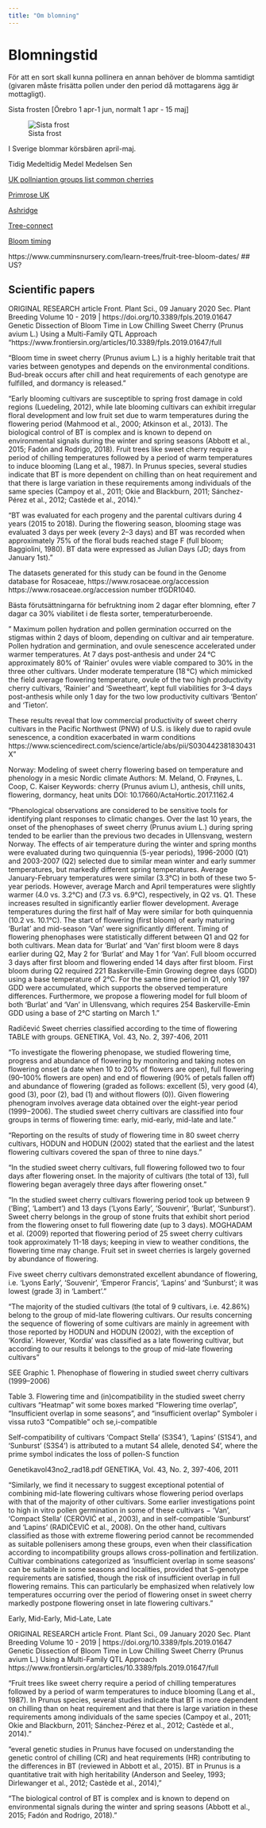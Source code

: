 ```yaml
---
title: "Om blomning"
---
```


# Blomningstid

<!-- Bloom time -->

För att en sort skall kunna pollinera en annan behöver de blomma samtidigt (givaren måste frisätta pollen under den period då mottagarens ägg är mottagligt).

<!-- Sista frost: Genomsnittligt datum för sista frost varierar mellan mitten av april och mitten av juni beroende på var i landet -->

<!-- statistik som visar datum för sista frost med 50, 70 respektive 90 % sannolikhet.  Se Odlingskalendern på vackertvader.se -->

Sista frosten [Örebro 1 apr-1 jun, normalt 1 apr - 15 maj]

![Sista frost](../../../dropbox/images/plants/sista_frost_2017_smhi.png)

<!-- [SMHI Klimat](https://www.smhi.se/klimat/klimatet-da-och-nu/klimatindex/varens-sista-frost-1.77151) -->

<!-- [SMHI Öppna data](https://www.smhi.se/data) -->
<!-- - Temp, nederbörd mm -->



I Sverige blommar körsbären april-maj.

Tidig
Medeltidig
Medel
Medelsen
Sen

<!-- "RHS pollination group numbers, which divide apple, pear, plum, and cherry cultivars into 7 flowering periods. Pollination group 1 is the earliest to flower. pollinates same group +-1 group" -->

<!-- Morello flowers over long period. -->

<!-- Apple bloom groups -->
<!-- Here are the bloom groups: -->
<!-- Group 1: early -->
<!-- Group 2: early-mid -->
<!-- Group 3: mid -->
<!-- Group 4: mid-late -->
<!-- Group 5: late -->

[UK pollniantion groups list common cherries](https://www.gardenfocused.co.uk/fruitarticles/cherry/pollination.php)

<!-- "Suitable pollination partners include those in the same pollination group and the pollination group above and below. For instance, Merton Bigarreau is in pollination 3. It can be pollinated by  varieties not only in pollination group three but also in the groups 2 and 4." -->

[Primrose UK](https://www.primrose.co.uk/blog/plants/cherry-fruit-trees-pollination-varieties-guide/)
<!-- Self-sterile cherry trees require another variety flowering at the same time to ensure fertilisation. They are henceforth put into flowering groups from 1 (very early) to 6 (very late). A cherry tree can be partnered with a cherry that is plus or minus 1 (+-1) its own group. -->

[Ashridge](https://www.ashridgetrees.co.uk/advice/pollinating-cherry-trees)

[Tree-connect](https://treeconnect.com/cherry-tree-pollenizer/)

[Bloom timing](https://treeconnect.com/cherry-tree-pollenizer/)

https://www.cumminsnursery.com/learn-trees/fruit-tree-bloom-dates/ ## US?
<!-- "Because sweet cherry pollination is complicated, we always recommend that growers start with one self-fertile “universal pollenizer.” This way you are guaranteed to have at least some cherries in your crop. Once you start adding trees to your cherry collection, you will likely have questions about bloom times. The two lists below are groups that will not make good pairings because their bloom times are at the opposite ends of the sweet cherry bloom period:" -->
<!-- "We do not recommend using tart cherries as pollenizers for sweet cherries, as the bloom time for tart cherries is usually later than that of sweet cherries." -->

<!-- Mognadstid -->
<!-- Körsbärsvecka 1 börjar olika datum olika år och bestäms av ... -->
<!-- En "Körsbärsvecka" är 15 dagar.  -->
<!-- Skördetid?? -->

<!-- Enligt SLU (2021) har blommande växter 6 olika fenologiska stadier. Dessa representeras av blomning, lövsprickning, fruktmognad, fröspridning, höstfärg och lövfällning -->

<!-- [SLU fenologobservationer](https://www.slu.se/centrumbildningar-och-projekt/svenska-fenologinatverket/manualer/) -->

<!-- en inhemsk svensk art som sötkörsbär (Prunus avium) kan ha svårt att klara de svenska förhållandena om de har annan härkomst och exempelvis har odlats upp vid varmare breddgrader (ibid.) -->

<!-- lowering phenology (fenologi och blomning) -->


<!-- he average blossoming period for cherries when pollination can take place is about seven to eight days. -->

<!-- Pesticides, and in particular insecticides, can be harmful to pollinators. Most pesticide labels advise against their use during crop bloom for this reason. If an insecticide must be used during bloom, be sure to follow label directions and apply the pesticide when bees are least active, and so that the pesticide will dry before bees come into contact with flowers that have been exposed to it. For example, an application made at dusk or during the night will do the least harm to pollinators who visit flowers during the day. After the crop has finished blooming, be aware that pesticide drift onto non-crop flowering plants in adjacent habitat can harm pollinators on those flowers. -->

<!-- Fruit trees like sweet cherry require a period of chilling temperatures followed by a period of warm temperatures to induce blooming -->

<!-- The two trees should be within 100 -->
<!-- feet of each other and overlap in bloom tim -->


<!-- Paltineanu och Chitu (2020) som har gjort en undersökning om -->
<!-- hur klimatförändringar påverkar de fenologiska stadierna för surkörsbär (Prunus -->
<!-- cerasus) och sötkörsbär (Prunus avium) i ett tempererat klimat.  -->

<!-- Paltineanu, C. & Chitu, E. (2020). Climate change impact on phenological stages of -->
<!-- sweet and sour cherry trees in a continental climate environment. Scientia -->
<!-- Horticulturae, 261, 109011. https://doi.org/10.1016/j.scienta.2019.109011 -->



## Scientific papers

ORIGINAL RESEARCH article
Front. Plant Sci., 09 January 2020
Sec. Plant Breeding
Volume 10 - 2019 | https://doi.org/10.3389/fpls.2019.01647
Genetic Dissection of Bloom Time in Low Chilling Sweet Cherry (Prunus avium L.) Using a Multi-Family QTL Approach
"https://www.frontiersin.org/articles/10.3389/fpls.2019.01647/full

"Bloom time in sweet cherry (Prunus avium L.) is a highly heritable trait that varies between genotypes and depends on the environmental conditions. Bud-break occurs after chill and heat requirements of each genotype are fulfilled, and dormancy is released."

"Early blooming cultivars are susceptible to spring frost damage in cold regions (Luedeling, 2012), while late blooming cultivars can exhibit irregular floral development and low fruit set due to warm temperatures during the flowering period (Mahmood et al., 2000; Atkinson et al., 2013). The biological control of BT is complex and is known to depend on environmental signals during the winter and spring seasons (Abbott et al., 2015; Fadón and Rodrigo, 2018). Fruit trees like sweet cherry require a period of chilling temperatures followed by a period of warm temperatures to induce blooming (Lang et al., 1987). In Prunus species, several studies indicate that BT is more dependent on chilling than on heat requirement and that there is large variation in these requirements among individuals of the same species (Campoy et al., 2011; Okie and Blackburn, 2011; Sánchez-Pérez et al., 2012; Castède et al., 2014)."

"BT was evaluated for each progeny and the parental cultivars during 4 years (2015 to 2018). During the flowering season, blooming stage was evaluated 3 days per week (every 2–3 days) and BT was recorded when approximately 75% of the floral buds reached stage F (full bloom; Baggiolini, 1980). BT data were expressed as Julian Days (JD; days from January 1st). "

The datasets generated for this study can be found in the Genome database for Rosaceae, https://www.rosaceae.org/accession https://www.rosaceae.org/accession number tfGDR1040.




Bästa förutsättningarna för befruktning inom 2 dagar efter blomning, efter 7 dagar ca 30% viabilitet i de flesta sorter, temperaturberoende.

" Maximum pollen hydration and pollen germination occurred on the stigmas within 2 days of bloom, depending on cultivar and air temperature. Pollen hydration and germination, and ovule senescence accelerated under warmer temperatures. At 7 days post-anthesis and under 24 °C approximately 80% of ‘Rainier’ ovules were viable compared to 30% in the three other cultivars. Under moderate temperature (18 °C) which mimicked the field average flowering temperature, ovule of the two high productivity cherry cultivars, ‘Rainier’ and ‘Sweetheart’, kept full viabilities for 3–4 days post-anthesis while only 1 day for the two low productivity cultivars ‘Benton’ and ‘Tieton’. 

These results reveal that low commercial productivity of sweet cherry cultivars in the Pacific Northwest (PNW) of U.S. is likely due to rapid ovule senescence, a condition exacerbated in warm conditions https://www.sciencedirect.com/science/article/abs/pii/S030442381830431X"

Norway:
Modeling of sweet cherry flowering based on temperature and phenology in a mesic Nordic climate
Authors:   	M. Meland, O. Frøynes, L. Coop, C. Kaiser
Keywords:   	cherry (Prunus avium L), anthesis, chill units, flowering, dormancy, heat units
DOI:   	10.17660/ActaHortic.2017.1162.4

"Phenological observations are considered to be sensitive tools for identifying plant responses to climatic changes. Over the last 10 years, the onset of the phenophases of sweet cherry (Prunus avium L.) during spring tended to be earlier than the previous two decades in Ullensvang, western Norway. The effects of air temperature during the winter and spring months were evaluated during two quinquennia (5-year periods), 1996-2000 (Q1) and 2003-2007 (Q2) selected due to similar mean winter and early summer temperatures, but markedly different spring temperatures. Average January-February temperatures were similar (3.3°C) in both of these two 5-year periods. However, average March and April temperatures were slightly warmer (4.0 vs. 3.2°C) and (7.3 vs. 6.9°C), respectively, in Q2 vs. Q1. These increases resulted in significantly earlier flower development. Average temperatures during the first half of May were similar for both quinquennia (10.2 vs. 10.1°C). The start of flowering (first bloom) of early maturing 'Burlat' and mid-season 'Van' were significantly different. Timing of flowering phenophases were statistically different between Q1 and Q2 for both cultivars. Mean data for 'Burlat' and 'Van' first bloom were 8 days earlier during Q2, May 2 for 'Burlat' and May 1 for 'Van'. Full bloom occurred 3 days after first bloom and flowering ended 14 days after first bloom. First bloom during Q2 required 221 Baskerville-Emin Growing degree days (GDD) using a base temperature of 2°C. For the same time period in Q1, only 197 GDD were accumulated, which supports the observed temperature differences. Furthermore, we propose a flowering model for full bloom of both 'Burlat' and 'Van' in Ullensvang, which requires 254 Baskerville-Emin GDD using a base of 2°C starting on March 1."


Radičević Sweet cherries classified according to the time of flowering
TABLE with groups. GENETIKA, Vol. 43, No. 2, 397-406, 2011

"To investigate the flowering phenopase, we studied flowering time,
progress and abundance of flowering by monitoring and taking notes on flowering
onset (a date when 10 to 20% of flowers are open), full flowering (90–100% flowers
are open) and end of flowering (90% of petals fallen off) and abundance of flowering
(graded as follows: excellent (5), very good (4), good (3), poor (2), bad (1) and
without flowers (0)). Given flowering phenogram involves average data obtained
over the eight-year period (1999−2006). The studied sweet cherry cultivars are
classified into four groups in terms of flowering time: early, mid-early, mid-late and
late."

"Reporting on the results of study of flowering
time in 80 sweet cherry cultivars, HODUN and HODUN (2002) stated that the earliest and the latest flowering cultivars covered the span of three to nine days. "

"In the studied sweet cherry cultivars, full flowering followed two to four
days after flowering onset. In the majority of cultivars (the total of 13), full flowering began averagely three days after flowering onset."

"In the studied sweet cherry cultivars flowering period took up between 9 (‘Bing’, ‘Lambert’) and 13 days (‘Lyons Early’, ‘Souvenir’, ‘Burlat’, ‘Sunburst’).  Sweet cherry belongs in the group of stone fruits that exhibit short period from the flowering onset to full flowering date (up to 3 days). MOGHADAM et al. (2009) reported that flowering period of 25 sweet cherry cultivars took approximately 11-18 days; keeping in view to weather conditions, the flowering time may change.  Fruit set in sweet cherries is largely governed by abundance of flowering.  

Five sweet cherry cultivars demonstrated excellent abundance of flowering, i.e.  ‘Lyons Early’, ‘Souvenir’, ‘Emperor Francis’, ‘Lapins’ and ‘Sunburst’; it was lowest (grade 3) in ‘Lambert’."

"The majority of the studied cultivars (the total of 9 cultivars, i.e. 42.86%) belong to the group of mid-late flowering cultivars. Our results concerning the sequence of flowering of some cultivars are mainly in agreement with those reported by HODUN and HODUN (2002), with the exception of ‘Kordia’. However, ‘Kordia’ was classified as a late flowering cultivar, but according to our results it belongs to the group of mid-late flowering cultivars"

SEE Graphic 1. Phenophase of flowering in studied sweet cherry cultivars (1999–2006)

Table 3. Flowering time and (in)compatibility in the studied sweet cherry cultivars "Heatmap" wit some boxes marked "Flowering time overlap", "Insufficient overlap in some seasons", and "insufficient overlap" Symboler i vissa ruto3 "Compatible" och se,i-compatible

Self-compatibility of cultivars ‘Compact Stella’ (S3S4'), ‘Lapins’ (S1S4'), and ‘Sunburst’ (S3S4') is attributed to a mutant S4 allele, denoted S4', where the prime symbol indicates the loss of pollen-S function

Genetikavol43no2_rad18.pdf GENETIKA, Vol. 43, No. 2, 397-406, 2011

"Similarly, we find it necessary to suggest exceptional potential of combining mid-late flowering cultivars whose flowering period overlaps with that of the majority of other cultivars. Some earlier investigations point to high in vitro pollen germination in some of these cultivars − ‘Van’, ‘Compact Stella’ (CEROVIĆ et al., 2003), and in self-compatible ‘Sunburst’ and ‘Lapins’ (RADIČEVIĆ et al., 2008).  On the other hand, cultivars classified as those with extreme flowering period cannot be recommended as suitable pollenisers among these groups, even when their classification according to incompatibility groups allows cross-pollination and fertilization.  Cultivar combinations categorized as ‘insufficient overlap in some seasons’ can be suitable in some seasons and localities, provided that S-genotype requirements are satisfied, though the risk of insufficient overlap in full flowering remains. This can particularly be emphasized when relatively low temperatures occurring over the period of flowering onset in sweet cherry markedly postpone flowering onset in late flowering cultivars."

Early, Mid-Early, Mid-Late, Late




ORIGINAL RESEARCH article
Front. Plant Sci., 09 January 2020
Sec. Plant Breeding
Volume 10 - 2019 | https://doi.org/10.3389/fpls.2019.01647
Genetic Dissection of Bloom Time in Low Chilling Sweet Cherry (Prunus avium L.) Using a Multi-Family QTL Approach
https://www.frontiersin.org/articles/10.3389/fpls.2019.01647/full

"Fruit trees like sweet cherry require a period of chilling temperatures followed by a period of warm temperatures to induce blooming (Lang et al., 1987). In Prunus species, several studies indicate that BT is more dependent on chilling than on heat requirement and that there is large variation in these requirements among individuals of the same species (Campoy et al., 2011; Okie and Blackburn, 2011; Sánchez-Pérez et al., 2012; Castède et al., 2014)."

"everal genetic studies in Prunus have focused on understanding the genetic control of chilling (CR) and heat requirements (HR) contributing to the differences in BT (reviewed in Abbott et al., 2015). BT in Prunus is a quantitative trait with high heritability (Anderson and Seeley, 1993; Dirlewanger et al., 2012; Castède et al., 2014),"

"The biological control of BT is complex and is known to depend on environmental signals during the winter and spring seasons (Abbott et al., 2015; Fadón and Rodrigo, 2018). "
